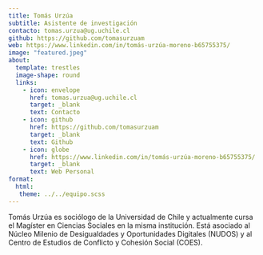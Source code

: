 ```yaml
---
title: Tomás Urzúa
subtitle: Asistente de investigación
contacto: tomas.urzua@ug.uchile.cl
github: https://github.com/tomasurzuam
web: https://www.linkedin.com/in/tomás-urzúa-moreno-b65755375/
image: "featured.jpeg"
about:
  template: trestles
  image-shape: round
  links:
    - icon: envelope
      href: tomas.urzua@ug.uchile.cl
      target: _blank
      text: Contacto
    - icon: github
      href: https://github.com/tomasurzuam
      target: _blank
      text: Github
    - icon: globe
      href: https://www.linkedin.com/in/tomás-urzúa-moreno-b65755375/
      target: _blank
      text: Web Personal
format: 
  html: 
   theme: ../../equipo.scss
---
```


Tomás Urzúa es sociólogo de la Universidad de Chile y actualmente cursa el Magíster en Ciencias Sociales en la misma institución. Está asociado al Núcleo Milenio de Desigualdades y Oportunidades Digitales (NUDOS) y al Centro de Estudios de Conflicto y Cohesión Social (COES). 